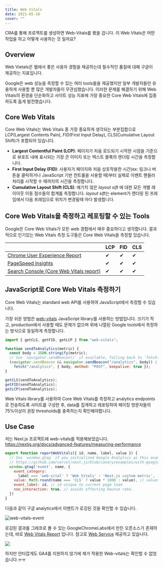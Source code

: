 ```yaml
---
title: Web Vitals
date: 2021-05-18
cover: ""
---
```

CRA를 통해 프로젝트를 생성하면 Web-Vitals를 봤을 겁니다. 이 Web Vitals은 어떤 작업을 하고 어떻게 사용하는 것 일까요?

## Overview

Web Vietals은 웹에서 좋은 사용자 경험을 제공하는데 필수적인 품질에 대해 구글이 제공하는 지표입니다.

Google은 web 성능을 측정할 수 있는 여러 tools들을 제공했지만 일부 개발자들만 유용하게 사용할 뿐 많은 개발자들이 무관심했습니다.
이러한 문제를 해결하기 위해 Web Vitals의 환경을 단순화하고 사이트 성능 지표에 가장 중요한 Core Web Vitals에 집중하도록 돕게 발전했습니다.

## Core Web Vitals

Core Web Vitals는 Web Vitals 중 가장 중요하게 생각되는 부분집합으로 LCP(Largest Contents Pain), FID(First Input Delay), CLS(Cumulative Layout Shift)가 포함되어 있습니다.

* **Largest Contentful Paint (LCP)**: 페이지가 처음 로드되기 시작한 시점을 기준으로 뷰포트 내에 표시되는 가장 큰 이미지 또는 텍스트 블록의 렌더링 시간을 측정합니다.
* **First Input Delay (FID)**: 사용자가 페이지와 처음 상호작용한 시간(ex: 링크나 버튼을 클릭하거나 JavaScript 기반 컨트롤을 사용할 때)부터 실제로 이벤트 핸들러 처리를 시작할 수 때까지의 시간을 측정합니다.
* **Cumulative Layout Shift (CLS)**: 예기치 않은 *layout sift* 에 대한 모든 개별 레이아웃 이동 점수들의 합계를 측정합니다. *layout sift*는 element가 렌더링 된 프레임에서 다음 프레임으로 위치가 변경될때 마다 발생합니다.

## Core Web Vitals을 측정하고 레포팅할 수 있는 Tools

Google은 Core Web Vitals가 모든 web 경험에서 매우 중요하다고 생각합니다. 결과적으로 인기있는 Web Vitals 측정 도구들은 Core Web Vitals을 측정할 있습니다.

|                                                                                                        | LCP | FID | CLS |
| ------------------------------------------------------------------------------------------------------ | --- | --- | --- |
| [Chrome User Experience Report](https://developers.google.com/web/tools/chrome-user-experience-report) | ✔   | ✔   | ✔   |
| [PageSpeed Insights](https://developers.google.com/speed/pagespeed/insights/)                          | ✔   | ✔   | ✔   |
| [Search Console (Core Web Vitals report)](https://support.google.com/webmasters/answer/9205520)        | ✔   | ✔   | ✔   |

## JavaScript로 Core Web Vitals 측정하기

Core Web Vitals는 standard web API를 사용하여 JavaScript에서 측정할 수 있습니다.

가장 쉬운 방법은 [web-vitals](https://github.com/GoogleChrome/web-vitals) JavaScript library를 사용하는 방법입니다. 크기가 작고, production에서 사용할 때도 문제가 없으며 위에 나열된 Google tools에서 측정하는 방식으로 동일하게 측정합니다.

```js
import { getCLS, getFID, getLCP } from "web-vitals";

function sendToAnalytics(metric) {
  const body = JSON.stringify(metric);
  // Use `navigator.sendBeacon()` if available, falling back to `fetch()`.
  (navigator.sendBeacon && navigator.sendBeacon("/analytics", body)) ||
    fetch("/analytics", { body, method: "POST", keepalive: true });
}

getCLS(sendToAnalytics);
getFID(sendToAnalytics);
getLCP(sendToAnalytics);
```

Web Vitals library를 사용하여 Core Web Vitals를 측정하고 analytics endpoints로 전송하도록 사이트를 구성한 후, data를 집계하고 레포팅하여 페이징 방문자들의 75%이상이 권장 thresholds를 충족하는지 확인해야합니다.

## Use Case

저는 Next.js 프로젝트에 web-vitals를 적용해보았습니다.
https://nextjs.org/docs/advanced-features/measuring-performance

```jsx
export function reportWebVitals({ id, name, label, value }) {
  // Use `window.gtag` if you initialized Google Analytics as this example:
  // https://github.com/vercel/next.js/blob/canary/examples/with-google-analytics/pages/_document.js
  window.gtag('event', name, {
    event_category:
      label === 'web-vital' ? 'Web Vitals' : 'Next.js custom metric',
    value: Math.round(name === 'CLS' ? value * 1000 : value), // values must be integers
    event_label: id, // id unique to current page load
    non_interaction: true, // avoids affecting bounce rate.
  })
}
```

다음과 같이 구글 analytics에서 이벤트가 로깅된 것을 확인할 수 있습니다.

![web-vitals-event](/images/web-vitals-event.png)

로깅된 결과를 그래프로 볼 수 있는 GoogleChromeLabs에서 만든 오픈소스가 존재하는데, 바로 [Web Vitals Report](https://github.com/GoogleChromeLabs/web-vitals-report) 입니다.  참고로 [Web Service](https://web-vitals-report.web.app/) 제공하고 있습니다.

![](https://user-images.githubusercontent.com/326742/101584324-3f9a0900-3992-11eb-8f2d-182f302fb67b.png)

하지만 안타깝게도 GA4를 지원하지 않기에 제가 적용한 Web-vitals는 확인할 수 없었습니다.ㅠㅠ